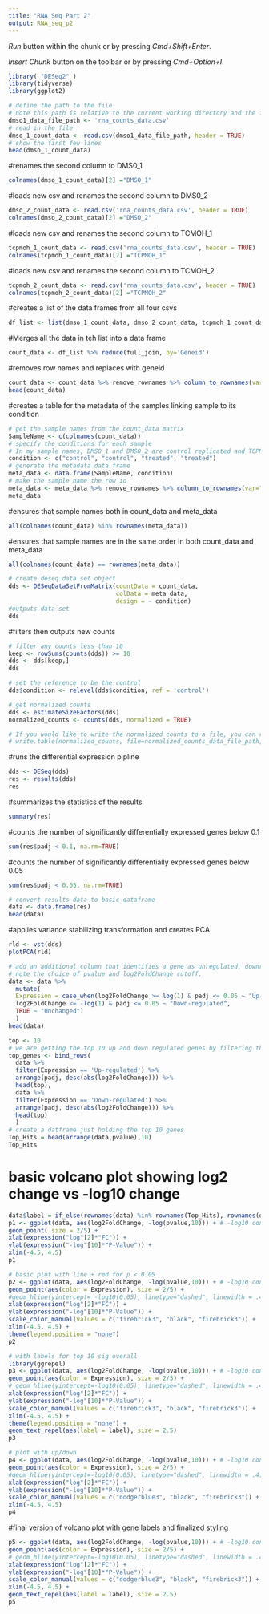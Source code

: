 ```yaml
---
title: "RNA Seq Part 2"
output: RNA_seq_p2
---
```


*Run* button within the chunk or by pressing *Cmd+Shift+Enter*. 

*Insert Chunk* button on the toolbar or by pressing *Cmd+Option+I*.

```r
library( "DESeq2" )
library(tidyverse)
library(ggplot2)
```

```r
# define the path to the file
# note this path is relative to the current working directory and the files are stored in a folder called data
dmso1_data_file_path <- 'rna_counts_data.csv'
# read in the file
dmso_1_count_data <- read.csv(dmso1_data_file_path, header = TRUE)
# show the first few lines
head(dmso_1_count_data)
```
#renames the second column to DMS0_1
```r
colnames(dmso_1_count_data)[2] ="DMSO_1"
```

#loads new csv and renames the second column to DMS0_2
```r
dmso_2_count_data <- read.csv('rna_counts_data.csv', header = TRUE)
colnames(dmso_2_count_data)[2] ="DMSO_2"
```

#loads new csv and renames the second column to TCMOH_1
```r
tcpmoh_1_count_data <- read.csv('rna_counts_data.csv', header = TRUE)
colnames(tcpmoh_1_count_data)[2] ="TCPMOH_1"
```

#loads new csv and renames the second column to TCMOH_2
```r
tcpmoh_2_count_data <- read.csv('rna_counts_data.csv', header = TRUE)
colnames(tcpmoh_2_count_data)[2] ="TCPMOH_2"
```

#creates a list of the data frames from all four csvs
```r
df_list <- list(dmso_1_count_data, dmso_2_count_data, tcpmoh_1_count_data, tcpmoh_2_count_data)
```

#Merges all the data in teh list into a data frame
```r
count_data <- df_list %>% reduce(full_join, by='Geneid')
```

#removes row names and replaces with geneid
```r
count_data <- count_data %>% remove_rownames %>% column_to_rownames(var="Geneid")
head(count_data)
```

#creates a table for the metadata of the samples linking sample to its condition
```r
# get the sample names from the count_data matrix
SampleName <- c(colnames(count_data))
# specify the conditions for each sample
# In my sample names, DMSO_1 and DMSO_2 are control replicated and TCPMOH_1 and TCPMOH_2 are treated replicates
condition <- c("control", "control", "treated", "treated")
# generate the metadata data frame
meta_data <- data.frame(SampleName, condition)
# make the sample name the row id
meta_data <- meta_data %>% remove_rownames %>% column_to_rownames(var="SampleName")
meta_data
```

#ensures that sample names both in count_data and meta_data 
```r
all(colnames(count_data) %in% rownames(meta_data))
```

#ensures that sample names are in the same order in both count_data and meta_data 
```r
all(colnames(count_data) == rownames(meta_data))
```

```r
# create deseq data set object
dds <- DESeqDataSetFromMatrix(countData = count_data,
                              colData = meta_data,
                              design = ~ condition)
#outputs data set
dds
```

#filters then outputs new counts
```r
# filter any counts less than 10
keep <- rowSums(counts(dds)) >= 10
dds <- dds[keep,]
dds
```

```r
# set the reference to be the control
dds$condition <- relevel(dds$condition, ref = 'control')
```

```r
# get normalized counts
dds <- estimateSizeFactors(dds)
normalized_counts <- counts(dds, normalized = TRUE)

# If you would like to write the normalized counts to a file, you can run the following command. Note that you need to specify the file path. 
# write.table(normalized_counts, file=normalized_counts_data_file_path, sep = '\t', quote=F, col.names = NA)
```

#runs the differential expression pipline
```r
dds <- DESeq(dds)
res <- results(dds)
res
```

#summarizes the statistics of the results
```r
summary(res)
```

#counts the number of significantly differentially expressed genes below 0.1
```r
sum(res$padj < 0.1, na.rm=TRUE)
```

#counts the number of significantly differentially expressed genes below 0.05
```r
sum(res$padj < 0.05, na.rm=TRUE)
```

```r
# convert results data to basic dataframe
data <- data.frame(res)
head(data)
```

#applies variance stabilizing transformation and creates PCA
```r
rld <- vst(dds)
plotPCA(rld)
```

```r
# add an additional column that identifies a gene as unregulated, downregulated, or unchanged
# note the choice of pvalue and log2FoldChange cutoff. 
data <- data %>%
  mutate(
  Expression = case_when(log2FoldChange >= log(1) & padj <= 0.05 ~ "Up-regulated",
  log2FoldChange <= -log(1) & padj <= 0.05 ~ "Down-regulated",
  TRUE ~ "Unchanged")
  )
head(data)
```

```r
top <- 10
# we are getting the top 10 up and down regulated genes by filtering the column Up-regulated and Down-regulated and sorting by the adjusted p-value. 
top_genes <- bind_rows(
  data %>%
  filter(Expression == 'Up-regulated') %>%
  arrange(padj, desc(abs(log2FoldChange))) %>%
  head(top),
  data %>%
  filter(Expression == 'Down-regulated') %>%
  arrange(padj, desc(abs(log2FoldChange))) %>%
  head(top)
  )
# create a datframe just holding the top 10 genes
Top_Hits = head(arrange(data,pvalue),10)
Top_Hits
```

# basic volcano plot showing log2 change vs -log10 change
```r
data$label = if_else(rownames(data) %in% rownames(Top_Hits), rownames(data), "")
p1 <- ggplot(data, aes(log2FoldChange, -log(pvalue,10))) + # -log10 conversion
geom_point( size = 2/5) +
xlab(expression("log"[2]*"FC")) +
ylab(expression("-log"[10]*"P-Value")) +
xlim(-4.5, 4.5)
p1
```

```r
# basic plot with line + red for p < 0.05
p2 <- ggplot(data, aes(log2FoldChange, -log(pvalue,10))) + # -log10 conversion
geom_point(aes(color = Expression), size = 2/5) +
#geom_hline(yintercept= -log10(0.05), linetype="dashed", linewidth = .4) +
xlab(expression("log"[2]*"FC")) +
ylab(expression("-log"[10]*"P-Value")) +
scale_color_manual(values = c("firebrick3", "black", "firebrick3")) +
xlim(-4.5, 4.5) +
theme(legend.position = "none")
p2
```

```r
# with labels for top 10 sig overall
library(ggrepel)
p3 <- ggplot(data, aes(log2FoldChange, -log(pvalue,10))) + # -log10 conversion
geom_point(aes(color = Expression), size = 2/5) +
# geom_hline(yintercept=-log10(0.05), linetype="dashed", linewidth = .4) +
xlab(expression("log"[2]*"FC")) +
ylab(expression("-log"[10]*"P-Value")) +
scale_color_manual(values = c("firebrick3", "black", "firebrick3")) +
xlim(-4.5, 4.5) +
theme(legend.position = "none") +
geom_text_repel(aes(label = label), size = 2.5)
p3
```

```r
# plot with up/down
p4 <- ggplot(data, aes(log2FoldChange, -log(pvalue,10))) + # -log10 conversion
geom_point(aes(color = Expression), size = 2/5) +
#geom_hline(yintercept=-log10(0.05), linetype="dashed", linewidth = .4) +
xlab(expression("log"[2]*"FC")) +
ylab(expression("-log"[10]*"P-Value")) +
scale_color_manual(values = c("dodgerblue3", "black", "firebrick3")) +
xlim(-4.5, 4.5)
p4
```

#final version of volcano plot with gene labels and finalized styling
```r
p5 <- ggplot(data, aes(log2FoldChange, -log(pvalue,10))) + # -log10 conversion
geom_point(aes(color = Expression), size = 2/5) +
# geom_hline(yintercept=-log10(0.05), linetype="dashed", linewidth = .4) +
xlab(expression("log"[2]*"FC")) +
ylab(expression("-log"[10]*"P-Value")) +
scale_color_manual(values = c("dodgerblue3", "black", "firebrick3")) +
xlim(-4.5, 4.5) +
geom_text_repel(aes(label = label), size = 2.5)
p5
```

